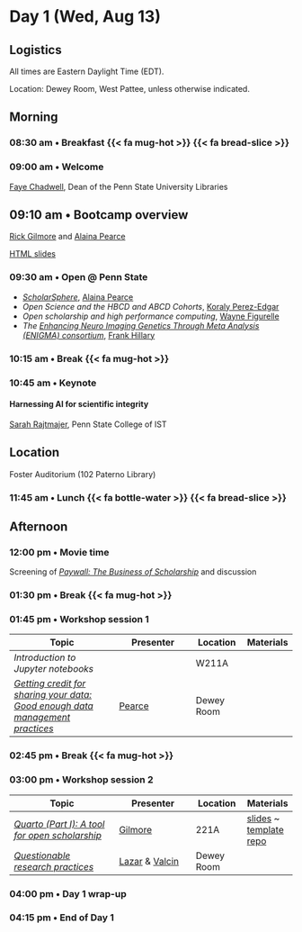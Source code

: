 # Day 1 (Wed, Aug 13)

::: {.callout-note}
## Logistics
All times are Eastern Daylight Time (EDT).

Location: Dewey Room, West Pattee, unless otherwise indicated.
:::

## Morning {- #day_1_am}

### 08:30 am • Breakfast {{< fa mug-hot >}} {{< fa bread-slice >}} {-}

### 09:00 am • Welcome {-}

[Faye Chadwell](presenters.qmd#faye-chadwell), Dean of the Penn State University Libraries

## 09:10 am • Bootcamp overview {-}

[Rick Gilmore](directors.qmd#rick-gilmore) and [Alaina Pearce](directors.qmd#alaina-pearce)

[HTML slides](https://penn-state-open-science.github.io/bootcamp-2025-welcome-day-1-welcome/)

### 09:30 am • Open @ Penn State {- #day_1_plenary_1}

- [*ScholarSphere*](https://scholarsphere.psu.edu), [Alaina Pearce](directors.qmd#alaina-pearce)
- *Open Science and the HBCD and ABCD Cohorts*, [Koraly Perez-Edgar](presenters.qmd#koraly-pérez-edgar)
- *Open scholarship and high performance computing*, [Wayne Figurelle](presenters.qmd#wayne-figurelle)
- *The [Enhancing Neuro Imaging Genetics Through Meta Analysis (ENIGMA) consortium](https://enigma.ini.usc.edu)*, [Frank Hillary](program-committee.qmd#frank-hillary)

### 10:15 am • Break {{< fa mug-hot >}} {-}

### 10:45 am • Keynote {- #day_1_plenary_2}

#### Harnessing AI for scientific integrity

[Sarah Rajtmajer](program-committee.qmd#sarah-rajtmajer), Penn State College of IST

::: {.callout-note}
## Location

Foster Auditorium (102 Paterno Library)
:::

### 11:45 am • Lunch {{< fa bottle-water >}} {{< fa bread-slice >}} {-}

## Afternoon {- #day_1_pm}

### 12:00 pm • Movie time

Screening of [*Paywall: The Business of Scholarship*](https://en.wikipedia.org/wiki/Paywall:_The_Business_of_Scholarship) and discussion

### 01:30 pm • Break {{< fa mug-hot >}} {-}

### 01:45 pm • Workshop session 1 {- #day_1_pm_session_1}

| Topic | Presenter | Location | Materials |
|--------------|----------|-------|------|
| *Introduction to Jupyter notebooks* | | W211A | |
| [*Getting credit for sharing your data: Good enough data management practices*](sessions.qmd#getting-credit-for-sharing-your-data-part-i-good-enough-data-practices) | [Pearce](directors.qmd#alaina-pearce) | Dewey Room | |

### 02:45 pm • Break {{< fa mug-hot >}} {-}

### 03:00 pm • Workshop session 2 {- #day_1_pm_session_2}

| Topic | Presenter | Location | Materials |
|--------------|----------|-------|------|
| [*Quarto (Part I): A tool for open scholarship*](sessions.qmd#quarto-part-i-a-tool-for-open-scholarship) | [ Gilmore](directors.qmd#directors.qmd#rick-gilmore) | 221A | [slides](https://penn-state-open-science.github.io/bootcamp-2025-quarto-I) ~ [template repo](https://penn-state-open-science.github.io/bootcamp-2025-quarto-I-template) |
| [*Questionable research practices*](sessions.qmd#questionable-research-practices) |  [Lazar](program-committee.qmd#nicole-lazar) & [Valcin](program-committee.qmd#jennifer-valcin) | Dewey Room |  |

### 04:00 pm • Day 1 wrap-up

### 04:15 pm • End of Day 1 {-}
